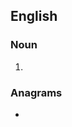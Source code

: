 ==English==

===Noun===
{{head|en|noun form}}

# {{plural of|en|tabulation}}

===Anagrams===
* {{anagrams|en|a=aabilnosttu|stabulation}}
